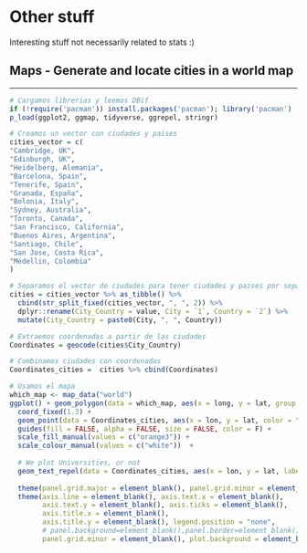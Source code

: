 # Other stuff

Interesting stuff not necessarily related to stats :)


## Maps - Generate and locate cities in a world map

***
```r
# Cargamos librerias y leemos DBif
if (!require('pacman')) install.packages('pacman'); library('pacman')
p_load(ggplot2, ggmap, tidyverse, ggrepel, stringr)

```

```r
# Creamos un vector con ciudades y paises
cities_vector = c(
"Cambridge, UK",
"Edinburgh, UK",
"Heidelberg, Alemania",
"Barcelona, Spain", 
"Tenerife, Spain",
"Granada, España",
"Bolonia, Italy",
"Sydney, Australia",
"Toronto, Canada", 
"San Francisco, California",
"Buenos Aires, Argentina",
"Santiago, Chile",
"San Jose, Costa Rica",
"Medellin, Colombia"
)

# Separamos el vector de ciudades para tener ciudades y paises por separado
cities = cities_vector %>% as_tibble() %>% 
  cbind(str_split_fixed(cities_vector, ", ", 2)) %>% 
  dplyr::rename(City_Country = value, City = `1`, Country = `2`) %>% 
  mutate(City_Country = paste0(City, ", ", Country))

```

```r
# Extraemos coordenadas a partir de las ciudades
Coordinates = geocode(cities$City_Country)


```

```r
# Combinamos ciudades con coordenadas
Coordinates_cities =  cities %>% cbind(Coordinates)

# Usamos el mapa 
which_map <- map_data("world")
ggplot() + geom_polygon(data = which_map, aes(x = long, y = lat, group = group, alpha = 0.8)) + #, fill = "none" 
  coord_fixed(1.3) +
  geom_point(data = Coordinates_cities, aes(x = lon, y = lat, color = "none", fill = "none", alpha = 0.8), size = 4, shape = 21) +
  guides(fill = FALSE, alpha = FALSE, size = FALSE, color = F) +
  scale_fill_manual(values = c("orange3")) + 
  scale_colour_manual(values = c("white"))  +
  
  # We plot Universities, or not
  geom_text_repel(data = Coordinates_cities, aes(x = lon, y = lat, label = City), segment.alpha = .5, segment.color = '#cccccc', colour = "orange4", size = 4 ) + #hjust = 0.5, vjust = -0.5,
  
  theme(panel.grid.major = element_blank(), panel.grid.minor = element_blank()) + 
  theme(axis.line = element_blank(), axis.text.x = element_blank(),
        axis.text.y = element_blank(), axis.ticks = element_blank(),
        axis.title.x = element_blank(),
        axis.title.y = element_blank(), legend.position = "none",
        # panel.background=element_blank(),panel.border=element_blank(),panel.grid.major=element_blank(),
        panel.grid.minor = element_blank(), plot.background = element_blank())

```